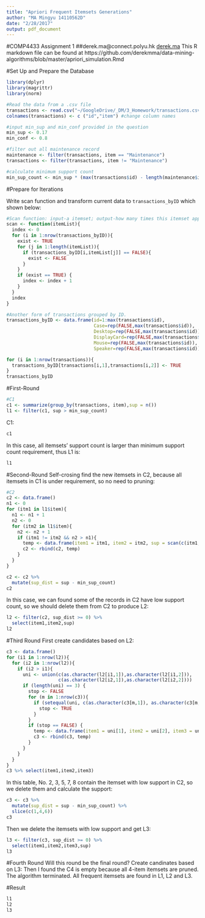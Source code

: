 ```yaml
---
title: "Apriori Frequent Itemsets Generations"
author: "MA Mingyu 14110562D"
date: "2/28/2017"
output: pdf_document
---
```

#COMP4433 Assignment 1
##derek.ma@connect.polyu.hk [derek.ma](http://derek.ma)
This R markdown file can be found at https://github.com/derekmma/data-mining-algorithms/blob/master/apriori_simulation.Rmd


#Set Up and Prepare the Database
```r
library(dplyr)
library(magrittr)
library(norm)

#Read the data from a .csv file
transactions <- read.csv("~/GoogleDrive/_DM/3_Homework/transactions.csv", stringsAsFactors = FALSE)
colnames(transactions) <- c ("id","item") #change column names

#input min_sup and min_conf provided in the question
min_sup <- 0.17
min_conf <- 0.8

#filter out all maintenance record
maintenance <- filter(transactions, item == "Maintenance")
transactions <- filter(transactions, item != "Maintenance")

#calculate minimum support count
min_sup_count <- min_sup * (max(transactions$id) - length(maintenance$id))
```

#Prepare for Iterations

Write scan function and transform current data to `transactions_byID` which shown below:

```r
#Scan function: input-a itemset; output-how many times this itemset appears in the transaction record
scan <- function(itemList){
  index <- 0
  for (i in 1:nrow(transactions_byID)){
    exist <- TRUE
    for (j in 1:length(itemList)){
      if (transactions_byID[i,itemList[j]] == FALSE){
        exist <- FALSE
      }
    }
    if (exist == TRUE) {
      index <- index + 1
    }
  }
  index
}

#Another form of transactions grouped by ID.
transactions_byID <- data.frame(id=1:max(transactions$id),
                                Case=rep(FALSE,max(transactions$id)),
                                Desktop=rep(FALSE,max(transactions$id)),
                                DisplayCard=rep(FALSE,max(transactions$id)),
                                Mouse=rep(FALSE,max(transactions$id)),
                                Speaker=rep(FALSE,max(transactions$id)))

for (i in 1:nrow(transactions)){
  transactions_byID[transactions[i,1],transactions[i,2]] <- TRUE
}
transactions_byID
```

#First-Round
```r
#C1
c1 <- summarize(group_by(transactions, item),sup = n())
l1 <- filter(c1, sup > min_sup_count)
```
C1:
```r
c1
```

In this case, all itemsets' support count is larger than minimum support count requirement, thus L1 is:
```r
l1
```

#Second-Round
Self-crosing find the new itemsets in C2, because all itemsets in C1 is under requirement, so no need to pruning:
```r
#C2
c2 <- data.frame()
n1 <- 0
for (itm1 in l1$item){
  n1 <- n1 + 1
  n2 <- 0
  for (itm2 in l1$item){
    n2 <- n2 + 1
    if (itm1 != itm2 && n2 > n1){
      temp <- data.frame(item1 = itm1, item2 = itm2, sup = scan(c(itm1,itm2)))
      c2 <- rbind(c2, temp)
    }
  }
}

c2 <- c2 %>%
  mutate(sup_dist = sup - min_sup_count)
c2
```

In this case, we can found some of the records in C2 have low support count, so we should delete them from C2 to produce L2:

```r
l2 <- filter(c2, sup_dist >= 0) %>%
  select(item1,item2,sup)
l2
```

#Third Round
First create candidates based on L2:
```r
c3 <- data.frame()
for (i1 in 1:nrow(l2)){
  for (i2 in 1:nrow(l2)){
    if (i2 > i1){
      uni <- union(c(as.character(l2[i1,1]),as.character(l2[i1,2])),
                   c(as.character(l2[i2,1]),as.character(l2[i2,2])))
      if (length(uni) == 3) {
        stop <- FALSE
        for (m in 1:nrow(c3)){
          if (setequal(uni, c(as.character(c3[m,1]), as.character(c3[m,2]), as.character(c3[m,3]))) == TRUE){
            stop <- TRUE
          }
        }
        if (stop == FALSE) {
          temp <- data.frame(item1 = uni[1], item2 = uni[2], item3 = uni[3], sup = scan(uni))
          c3 <- rbind(c3, temp)
        }
      }
    }
  }
}
c3 %>% select(item1,item2,item3)
```

In this table, No. 2, 3, 5, 7, 8 contain the itemset with low support in C2, so we delete them and calculate the support:
```r
c3 <- c3 %>%
  mutate(sup_dist = sup - min_sup_count) %>%
  slice(c(1,4,6))
c3
```

Then we delete the itemsets with low support and get L3:
```r
l3 <- filter(c3, sup_dist >= 0) %>%
  select(item1,item2,item3,sup)
l3
```

#Fourth Round
Will this round be the final round?
Create candinates based on L3:
Then I found the C4 is empty because all 4-item itemsets are pruned. The algorithm terminated. All frequent itemsets are found in L1, L2 and L3.

#Result
```r
l1
l2
l3
```